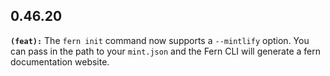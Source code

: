 ## 0.46.20
**`(feat):`** The `fern init` command now supports a `--mintlify` option. You can pass in 
the path to your `mint.json` and the Fern CLI will generate a fern documentation 
website. 



